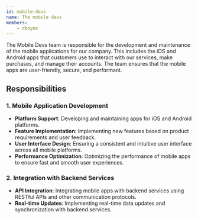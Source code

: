 ```yaml
---
id: mobile-devs
name: The mobile devs
members:
    - dboyne
---
```


The Mobile Devs team is responsible for the development and maintenance of the mobile applications for our company. This includes the iOS and Android apps that customers use to interact with our services, make purchases, and manage their accounts. The team ensures that the mobile apps are user-friendly, secure, and performant.

## Responsibilities

### 1. Mobile Application Development
- **Platform Support**: Developing and maintaining apps for iOS and Android platforms.
- **Feature Implementation**: Implementing new features based on product requirements and user feedback.
- **User Interface Design**: Ensuring a consistent and intuitive user interface across all mobile platforms.
- **Performance Optimization**: Optimizing the performance of mobile apps to ensure fast and smooth user experiences.

### 2. Integration with Backend Services
- **API Integration**: Integrating mobile apps with backend services using RESTful APIs and other communication protocols.
- **Real-time Updates**: Implementing real-time data updates and synchronization with backend services.